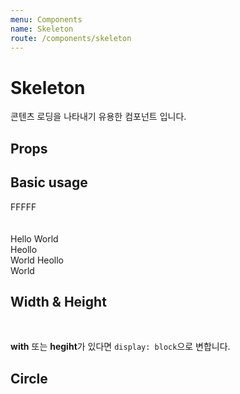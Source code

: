 ```yaml
---
menu: Components
name: Skeleton
route: /components/skeleton
---
```



# Skeleton

콘텐츠 로딩을 나타내기 유용한 컴포넌트 입니다.

## Props

<PropsTable of={Skeleton} />

## Basic usage

<Playground>
  <Skeleton>FFFFF</Skeleton>
  <br />
  <Skeleton count={5}></Skeleton>
  <br />
  <Skeleton count={20} color={Colors.orange500} />
  <br />
  <Headline2>
    <Skeleton rounded={false}>Hello World</Skeleton>
  </Headline2>
  <br />
  <Body1>
    <Skeleton>
      Heollo <br />
      World
    </Skeleton>
  </Body1>
  <Body2>
    <Skeleton>
      Heollo <br />
      World
    </Skeleton>
  </Body2>
</Playground>

## Width & Height

<Playground>
  <Skeleton width={80} />
  <br />
  <Skeleton width={30} height={80} />
</Playground>

**with** 또는 **hegiht**가 있다면 `display: block`으로 변합니다.

## Circle

<Playground>
  <Skeleton width={80} height={80} circle />
</Playground>
